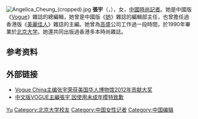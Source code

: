 {{Otheruses|other=名为张宇的其他人物|张宇 (消歧义)}}
[[File:Angelica_Cheung_(cropped).jpg|thumb]]
{{BLP unsourced|time=2013-06-16T14:47:51+00:00 }}
'''張宇'''（{{lang-en|Angelica Cheung}}，{{bd|1966年|4月24日|}}），女，[[中华人民共和国|中國]][[時尚潮流|時尚]][[記者|記者]]。她是中國版《[[时尚_(杂志)|Vogue]]》雜誌的總編輯，她曾是中國版《[[ELLE|她]]》雜誌的編輯部主任，也曾擔任過香港版《[[Marie_Claire|美麗佳人]]》雜誌的主編。她曾為[[高盛|高盛]]公司工作過一段時間，於1990年畢業於[[北京大学|北京大学]]。她還共同出版過香港多本時尚雜誌。

== 参考资料 ==
{{reflist}}

== 外部链接 ==
* [https://web.archive.org/web/20130223040646/http://people.ladymax.cn/201212/04-11066.html Vogue China主编张宇荣获美国华人博物馆2012年贡献大奖]
* [https://web.archive.org/web/20121029101453/http://sn.ifeng.com/shishangpindao/shishangzixun/detail_2012_10/04/364447_0.shtml 中文版VOGUE主編張宇 因使用未成年模特致歉]

{{Authority control}}
{{DEFAULTSORT:Cheung, Angelica}}
[[Category:张姓|Yu]]
[[Category:北京大学校友|Category:北京大学校友]]
[[Category:中国女性记者|Category:中国女性记者]]
[[Category:中国编辑|Category:中国编辑]]
{{China-bio-stub}}